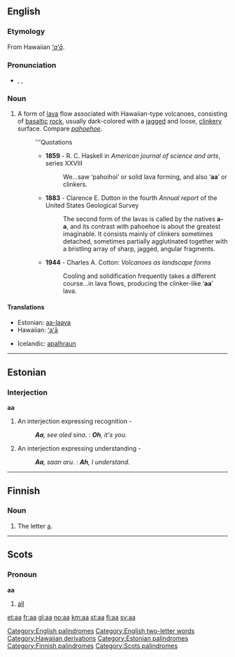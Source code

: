 {{see|AA|A.A.|A-A|A.-A.}}
==English==
{{wikipedia}}

===Etymology===
From Hawaiian ''[[ʻaʻā]]''.

===Pronunciation===
* {{AHD|ä'ä}}, {{IPA|/ˈɑːɑː/}}, {{SAMPA|/"A:A:/}}

===Noun===
{{en-noun|-}}

# {{alternative spelling of|[[ʻaʻā]]}} A form of [[lava]] flow associated with Hawaiian-type volcanoes, consisting of [[basaltic]] [[rock]], usually dark-colored with a [[jagged]] and loose, [[clinkery]] surface. Compare ''[[pahoehoe]]''.
#: '''Quotations
#:* '''1859''' - R. C. Haskell in ''American journal of science and arts'', series XXVIII
#:*: We...saw ‘pahoihoi’ or solid lava forming, and also ‘'''aa'''’ or clinkers.
#:* '''1883''' - Clarence E. Dutton in the fourth ''Annual report'' of the United States Geological Survey
#:*: The second form of the lavas is called by the natives '''a-a''', and its contrast with pahoehoe is about the greatest imaginable. It consists mainly of clinkers sometimes detached, sometimes partially agglutinated together with a bristling array of sharp, jagged, angular fragments.
#:* '''1944''' - Charles A. Cotton: ''Volcanoes as landscape forms''
#:*: Cooling and solidification frequently takes a different course...in lava flows, producing the clinker-like ‘'''aa'''’ lava.

====Translations====
{{top}}
*Estonian: [[aa-laava]]
*Hawaiian: [[ʻaʻā]]
{{mid}}
*Icelandic: [[apalhraun]] {{n}}
{{bottom}}

[[Category:English palindromes]]
[[Category:English two-letter words]]
[[Category:Hawaiian derivations]]

----

==Estonian==

===Interjection===
'''aa'''

# An interjection expressing recognition -
#: ''<!-- -->'''Aa''', see oled sina.'' : ''<!-- -->'''Oh''', it's you.''
# An interjection expressing understanding -
#: ''<!-- -->'''Aa''', saan aru.'' : ''<!-- -->'''Ah''', I understand.''

[[Category:Estonian palindromes]]

----

==Finnish==

===Noun===
{{fi-noun|a|type=maa}}

# The letter [[a]].

[[Category:Finnish palindromes]]

----

==Scots==
{{rfv|noun or pronoun?}}

===Pronoun===
'''aa'''

# [[all]]

[[Category:Scots palindromes]]

[[et:aa]]
[[fr:aa]]
[[gl:aa]]
[[no:aa]]
[[km:aa]]
[[st:aa]]
[[fi:aa]]
[[sv:aa]]